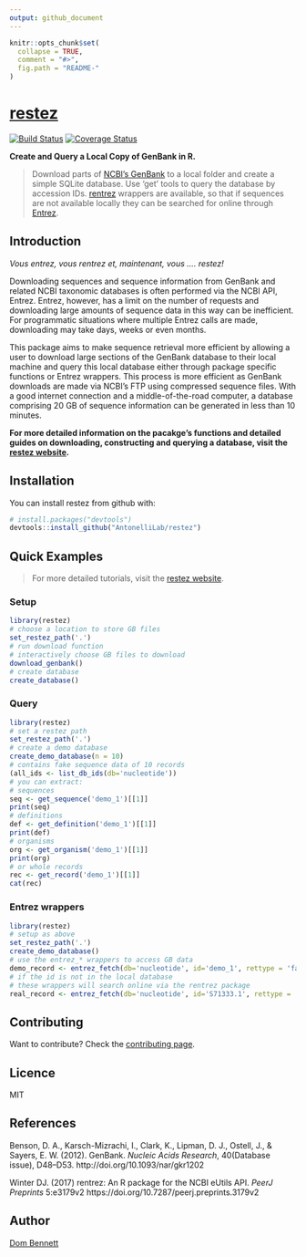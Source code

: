```yaml
---
output: github_document
---
```


<!-- README.md is generated from README.Rmd. Please edit that file -->
<!-- devtools::rmarkdown::render("README.Rmd") -->

```r
knitr::opts_chunk$set(
  collapse = TRUE,
  comment = "#>",
  fig.path = "README-"
)
```

# [restez](https://antonellilab.github.io/restez/index.html)
[![Build Status](https://travis-ci.org/AntonelliLab/restez.svg?branch=master)](https://travis-ci.org/AntonelliLab/restez) [![Coverage Status](https://coveralls.io/repos/github/AntonelliLab/restez/badge.svg?branch=master)](https://coveralls.io/github/AntonelliLab/restez?branch=master)

**Create and Query a Local Copy of GenBank in R.**

> Download parts of [NCBI's GenBank](https://www.ncbi.nlm.nih.gov/nuccore) to a local folder and create a simple SQLite database. Use 'get' tools to query the database by accession IDs. [rentrez](https://github.com/ropensci/rentrez) wrappers are available, so that if sequences are not available locally they can be searched for online through [Entrez](https://www.ncbi.nlm.nih.gov/books/NBK25500/).

## Introduction

*Vous entrez, vous rentrez et, maintenant, vous .... restez!*

Downloading sequences and sequence information from GenBank and related NCBI taxonomic databases is often performed via the NCBI API, Entrez. Entrez, however, has a limit on the number of requests and downloading large amounts of sequence data in this way can be inefficient. For programmatic situations where multiple Entrez calls are made, downloading may take days, weeks or even months.

This package aims to make sequence retrieval more efficient by allowing a user to download large sections of the GenBank database to their local machine and query this local database either through package specific functions or Entrez wrappers. This process is more efficient as GenBank downloads are made via NCBI's FTP using compressed sequence files. With a good internet connection and a middle-of-the-road computer, a database comprising 20 GB of sequence information can be generated in less than 10 minutes.

**For more detailed information on the pacakge's functions and detailed guides on downloading, constructing and querying a database, visit the [restez website](https://antonellilab.github.io/restez/index.html).**

## Installation

You can install restez from github with:

```r
# install.packages("devtools")
devtools::install_github("AntonelliLab/restez")
```

## Quick Examples

> For more detailed tutorials, visit the [restez website](https://antonellilab.github.io/restez/index.html).

### Setup

```r
library(restez)
# choose a location to store GB files
set_restez_path('.')
# run download function
# interactively choose GB files to download
download_genbank()
# create database
create_database()
```

### Query

```r
library(restez)
# set a restez path
set_restez_path('.')
# create a demo database
create_demo_database(n = 10)
# contains fake sequence data of 10 records
(all_ids <- list_db_ids(db='nucleotide'))
# you can extract:
# sequences
seq <- get_sequence('demo_1')[[1]]
print(seq)
# definitions
def <- get_definition('demo_1')[[1]]
print(def)
# organisms
org <- get_organism('demo_1')[[1]]
print(org)
# or whole records
rec <- get_record('demo_1')[[1]]
cat(rec)
```

### Entrez wrappers

```r
library(restez)
# setup as above
set_restez_path('.')
create_demo_database()
# use the entrez_* wrappers to access GB data
demo_record <- entrez_fetch(db='nucleotide', id='demo_1', rettype = 'fasta')
# if the id is not in the local database
# these wrappers will search online via the rentrez package
real_record <- entrez_fetch(db='nucleotide', id='S71333.1', rettype = 'fasta')
```

## Contributing

Want to contribute? Check the [contributing page](https://antonellilab.github.io/restez/CONTRIBUTING.html).

## Licence

MIT

## References

Benson, D. A., Karsch-Mizrachi, I., Clark, K., Lipman, D. J., Ostell, J., & Sayers, E. W. (2012). GenBank. *Nucleic Acids Research*, 40(Database issue), D48–D53. http://doi.org/10.1093/nar/gkr1202

Winter DJ. (2017) rentrez: An R package for the NCBI eUtils API. *PeerJ Preprints* 5:e3179v2 https://doi.org/10.7287/peerj.preprints.3179v2

## Author

[Dom Bennett](https://github.com/DomBennett)
